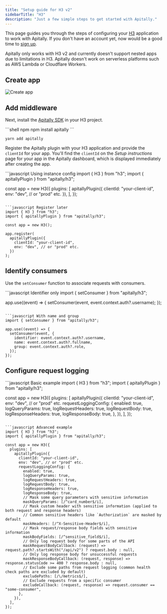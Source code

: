 ```yaml
---
title: "Setup guide for H3 v2"
sidebarTitle: "H3"
description: "Just a few simple steps to get started with Apitally."
---
```



This page guides you through the steps of configuring your [H3](https://h3.dev) application to work with Apitally. If you don't have an account yet, now would be a good time to [sign up](https://app.apitally.io/?signup).

<SetupGuideStartSnippet framework="H3" />

<Note>Apitally only works with H3 v2 and currently doesn't support nested apps due to limitations in H3.</Note>
<Warning>Apitally doesn't work on serverless platforms such as AWS Lambda or Cloudflare Workers.</Warning>

## Create app

<CreateAppSnippet1 framework="H3" />

<img src="https://assets.apitally.io/docs/2025-05-27/create-app.webp" alt="Create app" class="rounded-xl" />

<CreateAppSnippet2 />

## Add middleware

Next, install the [Apitally SDK](https://www.npmjs.com/package/apitally) in your H3 project.

<CodeGroup>
```shell npm
npm install apitally
```

```shell yarn
yarn add apitally
```
</CodeGroup>

Register the Apitally plugin with your H3 application and provide the `clientId` for your app.
You'll find the `clientId` on the _Setup instructions_ page for your app in the Apitally dashboard, which is displayed immediately after creating the app.

<CodeGroup>
```javascript Using instance config
import { H3 } from "h3";
import { apitallyPlugin } from "apitally/h3";

const app = new H3({
  plugins: [
    apitallyPlugin({
      clientId: "your-client-id",
      env: "dev", // or "prod" etc.
    }),
  ],
});
```

```javascript Register later
import { H3 } from "h3";
import { apitallyPlugin } from "apitally/h3";

const app = new H3();

app.register(
  apitallyPlugin({
    clientId: "your-client-id",
    env: "dev", // or "prod" etc.
  })
);
```
</CodeGroup>

<Snippet file="add-middleware-check.mdx" />

## Identify consumers

<Snippet file="identify-consumers.mdx" />

Use the `setConsumer` function to associate requests with consumers.

<CodeGroup>
```javascript Identifier only
import { setConsumer } from "apitally/h3";

app.use((event) => {
  setConsumer(event, event.context.auth?.username);
});
```

```javascript With name and group
import { setConsumer } from "apitally/h3";

app.use((event) => {
  setConsumer(event, {
    identifier: event.context.auth?.username,
    name: event.context.auth?.fullname,
    group: event.context.auth?.role,
  });
});
```
</CodeGroup>

<ConsumerIdentifierSnippet />

<Snippet file="identify-consumers-check.mdx" />

## Configure request logging

<RequestLoggingConfigSnippet language="javascript" />

<CodeGroup>
```javascript Basic example
import { H3 } from "h3";
import { apitallyPlugin } from "apitally/h3";

const app = new H3({
  plugins: [
    apitallyPlugin({
      clientId: "your-client-id",
      env: "dev", // or "prod" etc.
      requestLoggingConfig: {
        enabled: true,
        logQueryParams: true,
        logRequestHeaders: true,
        logRequestBody: true,
        logResponseHeaders: true,
        logResponseBody: true,
      },
    }),
  ],
});
```

```javascript Advanced example
import { H3 } from "h3";
import { apitallyPlugin } from "apitally/h3";

const app = new H3({
  plugins: [
    apitallyPlugin({
      clientId: "your-client-id",
      env: "dev", // or "prod" etc.
      requestLoggingConfig: {
        enabled: true,
        logQueryParams: true,
        logRequestHeaders: true,
        logRequestBody: true,
        logResponseHeaders: true,
        logResponseBody: true,
        // Mask some query parameters with sensitive information
        maskQueryParams: [/^card_number$/i],
        // Mask custom header with sensitive information (applied to both request and response headers)
        // Common sensitive headers like `Authorization` are masked by default
        maskHeaders: [/^X-Sensitive-Header$/i],
        // Mask request/response body fields with sensitive information
        maskBodyFields: [/^sensitive_field$/i],
        // Only log request body for some parts of the API
        maskRequestBodyCallback: (request) => request.path?.startsWith("/api/v2") ? request.body : null,
        // Only log response body for unsuccessful requests
        maskResponseBodyCallback: (request, response) => response.statusCode >= 400 ? response.body : null,
        // Exclude some paths from request logging (common health check paths are excluded by default)
        excludePaths: [/\/metrics$/],
        // Exclude requests from a specific consumer
        excludeCallback: (request, response) => request.consumer == "some-consumer",
      },
    }),
  ],
});
```
</CodeGroup>
